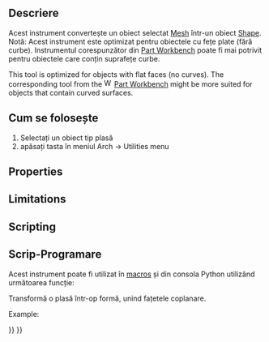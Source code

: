 <languages/>

<div class="mw-translate-fuzzy">
{{docnav/ro
|[[Arch_SplitMesh|Split Mesh]]
|[[Arch_SelectNonSolidMeshes|Select non-solid meshes]]
|[[Arch_Workbench|Arch]]
|IconL=Arch_SplitMesh.svg
|IconC=Workbench_Arch.svg
|IconR=Arch_SelectNonSolidMeshes.png
}}
</div>

{{VeryImportantMessage|THIS COMMAND IS PART OF THE INTEGRATED [[BIM_Workbench|BIM WORKBENCH]] IN V1.0<br>
This page has been updated for that version.}}

<div class="mw-translate-fuzzy">
{{GuiCommand/ro
|Name=Arch MeshToShape
|Name/ro=Arch MeshToShape
|MenuLocation=Arch → Utilities → Mesh to Shape
|Workbenches=[[Arch_Workbench/ro|Arch]]
|SeeAlso=[[Arch SplitMesh/ro|Arch SplitMesh]], [[Arch RemoveShape/ro|Arch RemoveShape]]
}}
</div>

<span id="Description"></span>
==Descriere==

<div class="mw-translate-fuzzy">
Acest instrument convertește un obiect selectat [[Mesh Workbench | Mesh]] într-un obiect [[Part Workbench | Shape]]. Notă: Acest instrument este optimizat pentru obiectele cu fețe plate (fără curbe). Instrumentul corespunzător din [[Part Workbench]] poate fi mai potrivit pentru obiectele care conțin suprafețe curbe.
</div>

This tool is optimized for objects with flat faces (no curves). The corresponding tool {{Button|[[File:Part_ShapeFromMesh.svg|16px]] [[Part_ShapeFromMesh|Part ShapeFromMesh]]}} from the [[Image:Workbench_Part.svg|16px]] [[Part_Workbench|Part Workbench]] might be more suited for objects that contain curved surfaces.

<span id="Usage"></span>
== Cum se folosește ==

<div class="mw-translate-fuzzy">
# Selectați un obiect tip plasă
# apăsați tasta {{KEY|[[Image:Arch MeshToShape.png|16px]] '''Mesh to Shape'''}} în meniul  Arch → Utilities menu
</div>

==Properties==

==Limitations==

==Scripting==

<div class="mw-translate-fuzzy">
== Scrip-Programare ==
</div>

<div class="mw-translate-fuzzy">
Acest instrument poate fi utilizat în [[macros]] și din consola Python utilizând următoarea funcție:
</div>

{{Code|code=
new_obj = meshToShape(obj, mark=True, fast=True, tol=0.001, flat=False, cut=True)
}}

<div class="mw-translate-fuzzy">
Transformă o plasă într-op formă, unind fațetele coplanare.
</div>

Example:

{{Code|code=
import Arch, Mesh, BuildRegularGeoms

Box = FreeCAD.ActiveDocument.addObject("Mesh::Cube", "Cube")
Box.Length = 1000
Box.Width = 2000
Box.Height = 1000
FreeCAD.ActiveDocument.recompute()

new_obj = Arch.meshToShape(Box)
}}


<div class="mw-translate-fuzzy">
{{docnav/ro
|[[Arch_SplitMesh|Split Mesh]]
|[[Arch_SelectNonSolidMeshes|Select non-solid meshes]]
|[[Arch_Workbench|Arch]]|IconL=Arch_SplitMesh.svg
|IconC=Workbench_Arch.svg
|IconR=Arch_SelectNonSolidMeshes.png
}}
</div>

{{BIM_Tools_navi{{#translation:}}}}
{{Userdocnavi{{#translation:}}}}